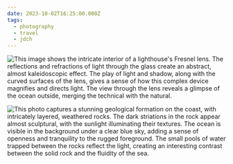 ```yaml
---
date: 2023-10-02T16:25:00.000Z
tags:
  - photography
  - travel
  - jdch
---
```

![This image shows the intricate interior of a lighthouse's Fresnel lens. The reflections and refractions of light through the glass create an abstract, almost kaleidoscopic effect. The play of light and shadow, along with the curved surfaces of the lens, gives a sense of how this complex device magnifies and directs light. The view through the lens reveals a glimpse of the ocean outside, merging the technical with the natural.](/assets/photos/20231002-IMG_6813.jpg)

![This photo captures a stunning geological formation on the coast, with intricately layered, weathered rocks. The dark striations in the rock appear almost sculptural, with the sunlight illuminating their textures. The ocean is visible in the background under a clear blue sky, adding a sense of openness and tranquility to the rugged foreground. The small pools of water trapped between the rocks reflect the light, creating an interesting contrast between the solid rock and the fluidity of the sea.](/assets/photos/20231002-IMG_6857.jpg)
